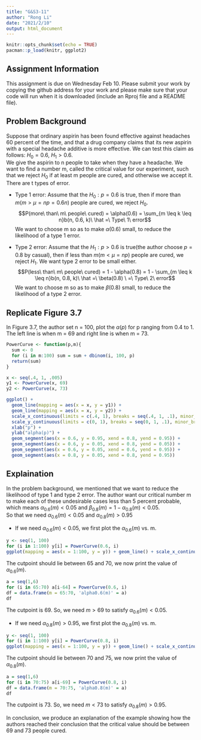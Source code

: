 ---
title: "G&S3-11"
author: "Rong Li"
date: "2021/2/10"
output: html_document
---

```{r setup, include=FALSE}
knitr::opts_chunk$set(echo = TRUE)
pacman::p_load(knitr, ggplot2)
```


## Assignment Information

This assignment is due on Wednesday Feb 10.  Please submit your work by copying the github address for your work and please make sure that your code will run when it is downloaded (include an Rproj file and a README file).  

## Problem Background

Suppose that ordinary aspirin has been found effective against headaches 60 percent of the time, and that a drug company claims that its new aspirin with a special headache additive is more effective. We can test this claim as follows: $H_0 = 0.6$, $H_1 > 0.6$.  
We give the aspirin to n people to take when they have a headache. We want to find a number m, called the critical value for our experiment, such that we reject $H_0$ if at least m people are cured, and otherwise we accept it. There are t types of error.  

- Type 1 error: Assume that the $H_0 : p = 0.6$ is true, then if more than $m(m > \mu = np =0.6n)$ people are cured, we reject $H_0$.  
$$P(more\ than\ m\ people\ cured) = \alpha(0.6) = \sum_{m \leq k \leq n}b(n, 0.6, k)\ \hat =\ Type\ 1\ error$$
We want to choose m so as to make $\alpha(0.6)$ small, to reduce the likelihood of a type 1 error.  


- Type 2 error: Assume that the $H_1 : p > 0.6$ is true(the author choose $p = 0.8$ by casual), then if less than $m(m < \mu = np)$ people are cured, we reject $H_1$. We want type 2 error to be small either.  
$$P(less\ than\ m\ people\ cured) = 1 - \alpha(0.8) = 1 - \sum_{m \leq k \leq n}b(n, 0.8, k)\ \hat =\ \beta(0.8) \ =\ Type\ 2\ error$$
We want to choose m so as to make $\beta(0.8)$ small, to reduce the likelihood of a type 2 error.  

## Replicate Figure 3.7

In Figure 3.7, the author set n = 100, plot the $\alpha(p)$ for p ranging from 0.4 to 1. The left line is when m = 69 and right line is when m = 73.  

```{r}
PowerCurve <- function(p,m){
  sum <- 0
  for (i in m:100) sum = sum + dbinom(i, 100, p)
  return(sum)
}

x <- seq(.4, 1, .005)
y1 <- PowerCurve(x, 69)
y2 <- PowerCurve(x, 73)

ggplot() + 
  geom_line(mapping = aes(x = x, y = y1)) + 
  geom_line(mapping = aes(x = x, y = y2)) + 
  scale_x_continuous(limits = c(.4, 1), breaks = seq(.4, 1, .1), minor_breaks = NULL) + 
  scale_y_continuous(limits = c(0, 1), breaks = seq(0, 1, .1), minor_breaks = NULL) + 
  xlab("p") + 
  ylab("alpha(p)") + 
  geom_segment(aes(x = 0.6, y = 0.95, xend = 0.8, yend = 0.95)) + 
  geom_segment(aes(x = 0.6, y = 0.05, xend = 0.8, yend = 0.05)) + 
  geom_segment(aes(x = 0.6, y = 0.05, xend = 0.6, yend = 0.95)) + 
  geom_segment(aes(x = 0.8, y = 0.05, xend = 0.8, yend = 0.95))
```

## Explaination

In the problem background, we mentioned that we want to reduce the likelihood of type 1 and type 2 error. The author want our critical number m to make each of these undesirable cases less than 5
percent probable, which means $\alpha_{0.6}(m) < 0.05$ and $\beta_{0.8}(m) = 1- \alpha_{0.8}(m) < 0.05$.  
So that we need $\alpha_{0.6}(m) < 0.05$ and $\alpha_{0.8}(m) > 0.95$

- If we need $\alpha_{0.6}(m) < 0.05$, we first plot the $\alpha_{0.6}(m)$ vs. m.  

```{r, echo = FALSE}
y <- seq(1, 100)
for (i in 1:100) y[i] = PowerCurve(0.6, i)
ggplot(mapping = aes(x = 1:100, y = y)) + geom_line() + scale_x_continuous(limits = c(1, 100), breaks = seq(0, 100, 5)) + scale_y_continuous(breaks = seq(0, 1, 0.1)) + geom_abline(intercept = 0.05, slope = 0, col = 'blue') + xlab("m") + ylab("alpha0.6(m)") + labs(title = "The plot of alpha0.6(m) and m")
```

The cutpoint should lie between 65 and 70, we now print the value of $\alpha_{0.6}(m)$.  

```{r, echo = FALSE}
a = seq(1,6)
for (i in 65:70) a[i-64] = PowerCurve(0.6, i)
df = data.frame(m = 65:70, 'alpha0.6(m)' = a)
df
```

The cutpoint is 69. So, we need $m > 69$ to satisfy $\alpha_{0.6}(m) < 0.05$.  

- If we need $\alpha_{0.8}(m) > 0.95$, we first plot the $\alpha_{0.8}(m)$ vs. m.  

```{r, echo = FALSE}
y <- seq(1, 100)
for (i in 1:100) y[i] = PowerCurve(0.8, i)
ggplot(mapping = aes(x = 1:100, y = y)) + geom_line() + scale_x_continuous(limits = c(1, 100), breaks = seq(0, 100, 5)) + scale_y_continuous(breaks = seq(0, 1, 0.1)) + geom_abline(intercept = 0.95, slope = 0, col = 'blue') + xlab("m") + ylab("alpha0.8(m)") + labs(title = "The plot of alpha0.8(m) and m")
```

The cutpoint should lie between 70 and 75, we now print the value of $\alpha_{0.8}(m)$.  

```{r, echo = FALSE}
a = seq(1,6)
for (i in 70:75) a[i-69] = PowerCurve(0.8, i)
df = data.frame(m = 70:75, 'alpha0.8(m)' = a)
df
```

The cutpoint is 73. So, we need $m < 73$ to satisfy $\alpha_{0.8}(m) > 0.95$.  

In conclusion, we produce an explanation of the example showing how the authors reached their conclusion that the critical value should be between 69 and 73 people cured.





